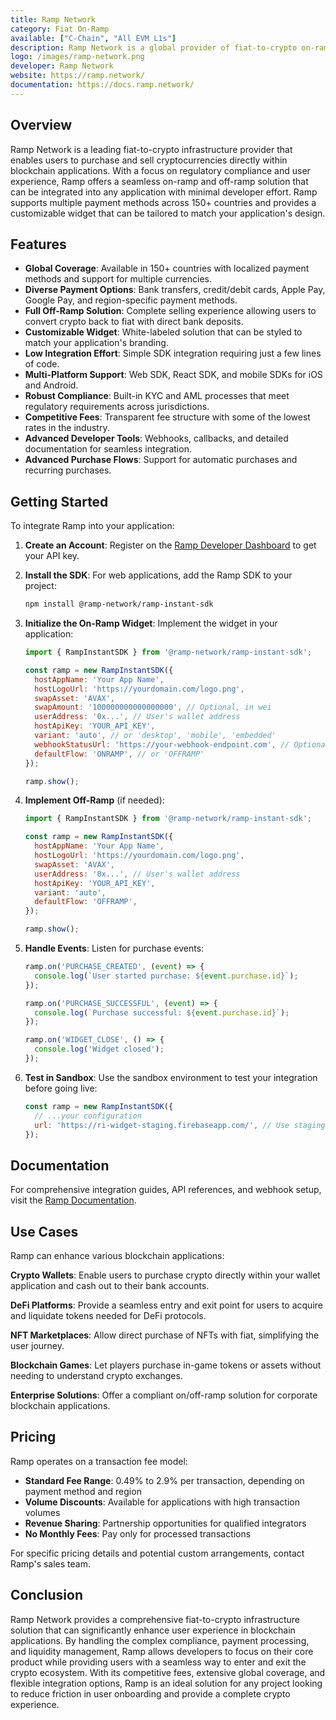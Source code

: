 ```yaml
---
title: Ramp Network
category: Fiat On-Ramp
available: ["C-Chain", "All EVM L1s"]
description: Ramp Network is a global provider of fiat-to-crypto on-ramp and off-ramp infrastructure, enabling users to purchase and sell cryptocurrencies directly within applications.
logo: /images/ramp-network.png
developer: Ramp Network
website: https://ramp.network/
documentation: https://docs.ramp.network/
---
```


## Overview

Ramp Network is a leading fiat-to-crypto infrastructure provider that enables users to purchase and sell cryptocurrencies directly within blockchain applications. With a focus on regulatory compliance and user experience, Ramp offers a seamless on-ramp and off-ramp solution that can be integrated into any application with minimal developer effort. Ramp supports multiple payment methods across 150+ countries and provides a customizable widget that can be tailored to match your application's design.

## Features

- **Global Coverage**: Available in 150+ countries with localized payment methods and support for multiple currencies.
- **Diverse Payment Options**: Bank transfers, credit/debit cards, Apple Pay, Google Pay, and region-specific payment methods.
- **Full Off-Ramp Solution**: Complete selling experience allowing users to convert crypto back to fiat with direct bank deposits.
- **Customizable Widget**: White-labeled solution that can be styled to match your application's branding.
- **Low Integration Effort**: Simple SDK integration requiring just a few lines of code.
- **Multi-Platform Support**: Web SDK, React SDK, and mobile SDKs for iOS and Android.
- **Robust Compliance**: Built-in KYC and AML processes that meet regulatory requirements across jurisdictions.
- **Competitive Fees**: Transparent fee structure with some of the lowest rates in the industry.
- **Advanced Developer Tools**: Webhooks, callbacks, and detailed documentation for seamless integration.
- **Advanced Purchase Flows**: Support for automatic purchases and recurring purchases.

## Getting Started

To integrate Ramp into your application:

1. **Create an Account**: Register on the [Ramp Developer Dashboard](https://app.ramp.com/sign-in) to get your API key.

2. **Install the SDK**: For web applications, add the Ramp SDK to your project:
   ```bash
   npm install @ramp-network/ramp-instant-sdk
   ```

3. **Initialize the On-Ramp Widget**: Implement the widget in your application:
   ```javascript
   import { RampInstantSDK } from '@ramp-network/ramp-instant-sdk';
   
   const ramp = new RampInstantSDK({
     hostAppName: 'Your App Name',
     hostLogoUrl: 'https://yourdomain.com/logo.png',
     swapAsset: 'AVAX',
     swapAmount: '100000000000000000', // Optional, in wei
     userAddress: '0x...', // User's wallet address
     hostApiKey: 'YOUR_API_KEY',
     variant: 'auto', // or 'desktop', 'mobile', 'embedded'
     webhookStatusUrl: 'https://your-webhook-endpoint.com', // Optional
     defaultFlow: 'ONRAMP', // or 'OFFRAMP'
   });
   
   ramp.show();
   ```

4. **Implement Off-Ramp** (if needed):
   ```javascript
   import { RampInstantSDK } from '@ramp-network/ramp-instant-sdk';
   
   const ramp = new RampInstantSDK({
     hostAppName: 'Your App Name',
     hostLogoUrl: 'https://yourdomain.com/logo.png',
     swapAsset: 'AVAX',
     userAddress: '0x...', // User's wallet address
     hostApiKey: 'YOUR_API_KEY',
     variant: 'auto',
     defaultFlow: 'OFFRAMP',
   });
   
   ramp.show();
   ```

5. **Handle Events**: Listen for purchase events:
   ```javascript
   ramp.on('PURCHASE_CREATED', (event) => {
     console.log(`User started purchase: ${event.purchase.id}`);
   });
   
   ramp.on('PURCHASE_SUCCESSFUL', (event) => {
     console.log(`Purchase successful: ${event.purchase.id}`);
   });
   
   ramp.on('WIDGET_CLOSE', () => {
     console.log('Widget closed');
   });
   ```

6. **Test in Sandbox**: Use the sandbox environment to test your integration before going live:
   ```javascript
   const ramp = new RampInstantSDK({
     // ...your configuration
     url: 'https://ri-widget-staging.firebaseapp.com/', // Use staging environment
   });
   ```

## Documentation

For comprehensive integration guides, API references, and webhook setup, visit the [Ramp Documentation](https://docs.ramp.network/).

## Use Cases

Ramp can enhance various blockchain applications:

**Crypto Wallets**: Enable users to purchase crypto directly within your wallet application and cash out to their bank accounts.

**DeFi Platforms**: Provide a seamless entry and exit point for users to acquire and liquidate tokens needed for DeFi protocols.

**NFT Marketplaces**: Allow direct purchase of NFTs with fiat, simplifying the user journey.

**Blockchain Games**: Let players purchase in-game tokens or assets without needing to understand crypto exchanges.

**Enterprise Solutions**: Offer a compliant on/off-ramp solution for corporate blockchain applications.

## Pricing

Ramp operates on a transaction fee model:

- **Standard Fee Range**: 0.49% to 2.9% per transaction, depending on payment method and region
- **Volume Discounts**: Available for applications with high transaction volumes
- **Revenue Sharing**: Partnership opportunities for qualified integrators
- **No Monthly Fees**: Pay only for processed transactions

For specific pricing details and potential custom arrangements, contact Ramp's sales team.

## Conclusion

Ramp Network provides a comprehensive fiat-to-crypto infrastructure solution that can significantly enhance user experience in blockchain applications. By handling the complex compliance, payment processing, and liquidity management, Ramp allows developers to focus on their core product while providing users with a seamless way to enter and exit the crypto ecosystem. With its competitive fees, extensive global coverage, and flexible integration options, Ramp is an ideal solution for any project looking to reduce friction in user onboarding and provide a complete crypto experience. 